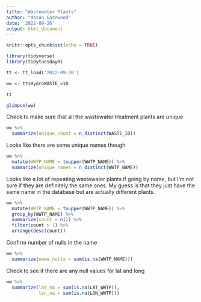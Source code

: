 ```yaml
---
title: "Wastewater Plants"
author: "Mason Gatewood"
date: '2022-09-26'
output: html_document
---
```


```r
knitr::opts_chunk$set(echo = TRUE)
```

```r
library(tidyverse)
library(tidytuesdayR)

tt <- tt_load('2022-09-20')

ww <- tt$HydroWASTE_v10

tt
```

```r
glimpse(ww)
```

Check to make sure that all the wastewater treatment plants are unique
```r
ww %>% 
  summarize(unique_count = n_distinct(WASTE_ID))
```
Looks like there are some unique names though
```r
ww %>% 
  mutate(WWTP_NAME = toupper(WWTP_NAME)) %>% 
  summarize(unique_names = n_distinct(WWTP_NAME))
```
Looks like a lot of repeating wastewater plants if going by name, but I'm not sure if they are definitely the same ones. My guess is that they just have the same name in the database but are actually different plants.

```r
ww %>% 
  mutate(WWTP_NAME = toupper(WWTP_NAME)) %>% 
  group_by(WWTP_NAME) %>% 
  summarize(count = n()) %>% 
  filter(count > 1) %>% 
  arrange(desc(count))
```
Confirm number of nulls in the name

```r
ww %>% 
  summarize(name_nulls = sum(is.na(WWTP_NAME)))
```
Check to see if there are any null values for lat and long

```r
ww %>% 
  summarize(lat_na = sum(is.na(LAT_WWTP)),
            lon_na = sum(is.na(LON_WWTP)))
```

